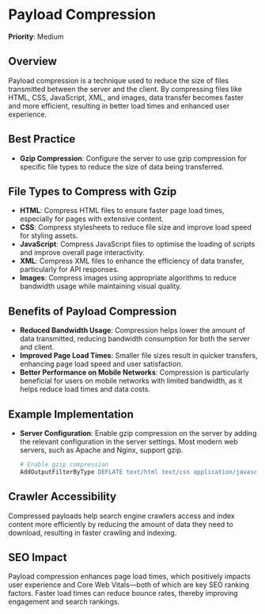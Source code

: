 
# Payload Compression

**Priority**: Medium

## Overview
Payload compression is a technique used to reduce the size of files transmitted between the server and the client. By compressing files like HTML, CSS, JavaScript, XML, and images, data transfer becomes faster and more efficient, resulting in better load times and enhanced user experience.

## Best Practice

- **Gzip Compression**: Configure the server to use gzip compression for specific file types to reduce the size of data being transferred.

## File Types to Compress with Gzip

- **HTML**: Compress HTML files to ensure faster page load times, especially for pages with extensive content.
- **CSS**: Compress stylesheets to reduce file size and improve load speed for styling assets.
- **JavaScript**: Compress JavaScript files to optimise the loading of scripts and improve overall page interactivity.
- **XML**: Compress XML files to enhance the efficiency of data transfer, particularly for API responses.
- **Images**: Compress images using appropriate algorithms to reduce bandwidth usage while maintaining visual quality.

## Benefits of Payload Compression

- **Reduced Bandwidth Usage**: Compression helps lower the amount of data transmitted, reducing bandwidth consumption for both the server and client.
- **Improved Page Load Times**: Smaller file sizes result in quicker transfers, enhancing page load speed and user satisfaction.
- **Better Performance on Mobile Networks**: Compression is particularly beneficial for users on mobile networks with limited bandwidth, as it helps reduce load times and data costs.

## Example Implementation

- **Server Configuration**: Enable gzip compression on the server by adding the relevant configuration in the server settings. Most modern web servers, such as Apache and Nginx, support gzip.

  ```apache
  # Enable gzip compression
  AddOutputFilterByType DEFLATE text/html text/css application/javascript application/xml
  ```

## Crawler Accessibility
Compressed payloads help search engine crawlers access and index content more efficiently by reducing the amount of data they need to download, resulting in faster crawling and indexing.

## SEO Impact
Payload compression enhances page load times, which positively impacts user experience and Core Web Vitals—both of which are key SEO ranking factors. Faster load times can reduce bounce rates, thereby improving engagement and search rankings.

